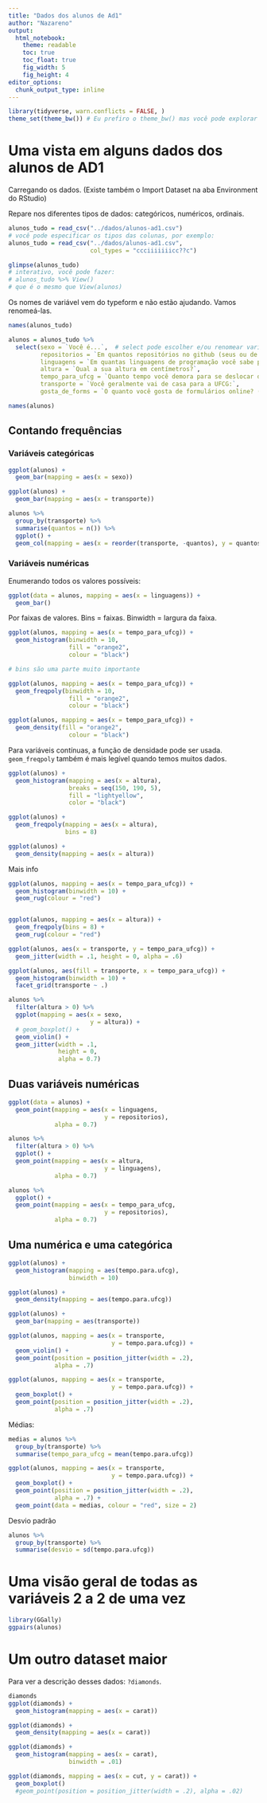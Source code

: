 ```yaml
---
title: "Dados dos alunos de Ad1"
author: "Nazareno"
output:
  html_notebook:
    theme: readable
    toc: true
    toc_float: true
    fig_width: 5
    fig_height: 4
editor_options: 
  chunk_output_type: inline
---
```


```r
library(tidyverse, warn.conflicts = FALSE, )
theme_set(theme_bw()) # Eu prefiro o theme_bw() mas você pode explorar outros
```

# Uma vista em alguns dados dos alunos de AD1

Carregando os dados. 
(Existe também o Import Dataset na aba Environment do RStudio)

Repare nos diferentes tipos de dados: categóricos, numéricos, ordinais. 

```r
alunos_tudo = read_csv("../dados/alunos-ad1.csv")
# você pode especificar os tipos das colunas, por exemplo: 
alunos_tudo = read_csv("../dados/alunos-ad1.csv", 
                       col_types = "ccciiiiiiicc??c")

glimpse(alunos_tudo)
# interativo, você pode fazer: 
# alunos_tudo %>% View()
# que é o mesmo que View(alunos)
```

Os nomes de variável vem do typeform e não estão ajudando. Vamos renomeá-las.

```r
names(alunos_tudo)

alunos = alunos_tudo %>% 
  select(sexo = `Você é...`,  # select pode escolher e/ou renomear variáveis
         repositorios = `Em quantos repositórios no github (seus ou de outras pessoas) você contribuiu nos últimos 2 anos?`, 
         linguagens = `Em quantas linguagens de programação você sabe programar?`, 
         altura = `Qual a sua altura em centímetros?`, 
         tempo_para_ufcg = `Quanto tempo você demora para se deslocar de casa à UFCG? (em minutos)`, 
         transporte = `Você geralmente vai de casa para a UFCG:`, 
         gosta_de_forms = `O quanto você gosta de formulários online? (Obrigado por ter respondido este!)`)

names(alunos)
```

## Contando frequências

### Variáveis categóricas

```r
ggplot(alunos) + 
  geom_bar(mapping = aes(x = sexo)) 

ggplot(alunos) + 
  geom_bar(mapping = aes(x = transporte))

alunos %>% 
  group_by(transporte) %>% 
  summarise(quantos = n()) %>% 
  ggplot() + 
  geom_col(mapping = aes(x = reorder(transporte, -quantos), y = quantos)) 

```

### Variáveis numéricas

Enumerando todos os valores possíveis:

```r
ggplot(data = alunos, mapping = aes(x = linguagens)) + 
  geom_bar()
```

Por faixas de valores. Bins = faixas. Binwidth = largura da faixa.

```r
ggplot(alunos, mapping = aes(x = tempo_para_ufcg)) + 
  geom_histogram(binwidth = 10, 
                 fill = "orange2", 
                 colour = "black") 

# bins são uma parte muito importante

ggplot(alunos, mapping = aes(x = tempo_para_ufcg)) + 
  geom_freqpoly(binwidth = 10, 
                 fill = "orange2", 
                 colour = "black") 

ggplot(alunos, mapping = aes(x = tempo_para_ufcg)) + 
  geom_density(fill = "orange2", 
                 colour = "black") 

```

Para variáveis contínuas, a função de densidade pode ser usada. `geom_freqpoly` também é mais legível quando temos muitos dados.

```r
ggplot(alunos) + 
  geom_histogram(mapping = aes(x = altura), 
                 breaks = seq(150, 190, 5), 
                 fill = "lightyellow", 
                 color = "black") 

ggplot(alunos) + 
  geom_freqpoly(mapping = aes(x = altura), 
                bins = 8) 

ggplot(alunos) + 
  geom_density(mapping = aes(x = altura)) 
```

Mais info

```r
ggplot(alunos, mapping = aes(x = tempo_para_ufcg)) + 
  geom_histogram(binwidth = 10) + 
  geom_rug(colour = "red")


ggplot(alunos, mapping = aes(x = altura)) + 
  geom_freqpoly(bins = 8) + 
  geom_rug(colour = "red")

```

```r
ggplot(alunos, aes(x = transporte, y = tempo_para_ufcg)) + 
  geom_jitter(width = .1, height = 0, alpha = .6)
```

```r
ggplot(alunos, aes(fill = transporte, x = tempo_para_ufcg)) + 
  geom_histogram(binwidth = 10) + 
  facet_grid(transporte ~ .)

```


```r
alunos %>%
  filter(altura > 0) %>% 
  ggplot(mapping = aes(x = sexo, 
                       y = altura)) +
  # geom_boxplot() + 
  geom_violin() + 
  geom_jitter(width = .1,
              height = 0,
              alpha = 0.7) 

```

## Duas variáveis numéricas

```r
ggplot(data = alunos) +
  geom_point(mapping = aes(x = linguagens, 
                           y = repositorios), 
             alpha = 0.7) 

alunos %>%
  filter(altura > 0) %>% 
  ggplot() +
  geom_point(mapping = aes(x = altura, 
                           y = linguagens), 
             alpha = 0.7) 

alunos %>%
  ggplot() +
  geom_point(mapping = aes(x = tempo_para_ufcg, 
                           y = repositorios), 
             alpha = 0.7) 

```


## Uma numérica e uma categórica

```r
ggplot(alunos) + 
  geom_histogram(mapping = aes(tempo.para.ufcg), 
                 binwidth = 10)

ggplot(alunos) + 
  geom_density(mapping = aes(tempo.para.ufcg))

ggplot(alunos) + 
  geom_bar(mapping = aes(transporte))

ggplot(alunos, mapping = aes(x = transporte, 
                             y = tempo.para.ufcg)) + 
  geom_violin() + 
  geom_point(position = position_jitter(width = .2), 
             alpha = .7) 

ggplot(alunos, mapping = aes(x = transporte, 
                             y = tempo.para.ufcg)) + 
  geom_boxplot() + 
  geom_point(position = position_jitter(width = .2), 
             alpha = .7) 

```

Médias: 

```r
medias = alunos %>% 
  group_by(transporte) %>% 
  summarise(tempo_para_ufcg = mean(tempo.para.ufcg))

ggplot(alunos, mapping = aes(x = transporte, 
                             y = tempo.para.ufcg)) + 
  geom_boxplot() + 
  geom_point(position = position_jitter(width = .2), 
             alpha = .7) + 
  geom_point(data = medias, colour = "red", size = 2) 


```

Desvio padrão

```r
alunos %>% 
  group_by(transporte) %>% 
  summarise(desvio = sd(tempo.para.ufcg))

```

# Uma visão geral de todas as variáveis 2 a 2 de uma vez

```r
library(GGally)
ggpairs(alunos)
```

# Um outro dataset maior

Para ver a descrição desses dados: `?diamonds`.

```r
diamonds
ggplot(diamonds) + 
  geom_histogram(mapping = aes(x = carat))

ggplot(diamonds) + 
  geom_density(mapping = aes(x = carat))

ggplot(diamonds) + 
  geom_histogram(mapping = aes(x = carat), 
                 binwidth = .01) 

ggplot(diamonds, mapping = aes(x = cut, y = carat)) + 
  geom_boxplot()  
  #geom_point(position = position_jitter(width = .2), alpha = .02)
```


